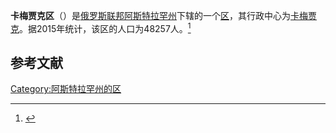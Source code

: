 {{Infobox Settlement
| official_name = 卡梅贾克区
| native_name = Камызякский район
| image_flag =   
| image_shield =  RUS Камызякский район COA.gif 
| image_map =  Astrakhanskaya_oblast_Kamyzyakskiy_rayon.png 
| settlement_type = [[区_(苏联)|区]]
| subdivision_type = [[国家|国家]]
| subdivision_type1 = [[俄罗斯行政区划|州]]
| subdivision_name = {{RUS}}
| subdivision_name1 = [[阿斯特拉罕州|阿斯特拉罕州]]
| seat_type = 行政中心
| seat = [[卡梅贾克|卡梅贾克]]
| population_as_of=2015
| population_footnotes = <ref name=stat />
| population_total = 48257
| timezone = [[萨马拉时间|MSK+1]]
| utc_offset = +4
}}
'''卡梅贾克区'''（{{lang-ru|Камызякский район}}）是[[俄罗斯联邦|俄罗斯联邦]][[阿斯特拉罕州|阿斯特拉罕州]]下辖的一个[[区_(苏联)|区]]，其行政中心为[[卡梅贾克|卡梅贾克]]。据2015年统计，该区的人口为48257人。<ref name=stat>{{cite web |url=http://www.gks.ru/free_doc/doc_2015/bul_dr/mun_obr2015.rar |title=Численность населения Российской Федерации по муниципальным образованиям на 1 января 2015 года |accessdate=2015-08-06 |archiveurl=https://www.webcitation.org/6aaNzOlFO?url=http://www.gks.ru/free_doc/doc_2015/bul_dr/mun_obr2015.rar |archivedate=2015-08-06 |language=ru |deadurl=yes }}</ref>

== 参考文献 ==
{{reflist}}

{{Russia-stub}}

[[Category:阿斯特拉罕州的区|Category:阿斯特拉罕州的区]]